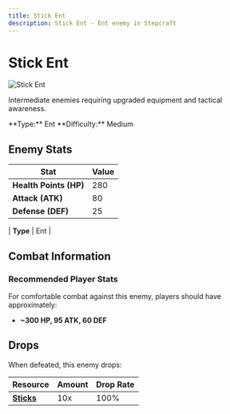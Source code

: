 ```yaml
---
title: Stick Ent
description: Stick Ent - Ent enemy in Stepcraft
---
```


# Stick Ent

<div className="flex items-start gap-6 mb-8">
  <div className="flex-shrink-0">
    <img src="/assets/enemies/stick_ent/ent.png" alt="Stick Ent" className="w-24 h-24 border rounded-lg" />
  </div>
  <div className="flex-1">
    <div className="space-y-2">
      <p className="text-lg text-muted-foreground">Intermediate enemies requiring upgraded equipment and tactical awareness.</p>
      <div className="flex flex-wrap gap-4 text-sm">
        <span className="px-2 py-1 bg-blue-100 dark:bg-blue-900 rounded-md">
          **Type:** Ent
        </span><span className="px-2 py-1 bg-red-100 dark:bg-red-900 rounded-md">
          **Difficulty:** Medium
        </span>
      </div>
    </div>
  </div>
</div>

## Enemy Stats

| Stat | Value |
|------|-------|
| **Health Points (HP)** | 280 |
| **Attack (ATK)** | 80 |
| **Defense (DEF)** | 25 |

| **Type** | Ent |

## Combat Information

### Recommended Player Stats
For comfortable combat against this enemy, players should have approximately:
- **~300 HP, 95 ATK, 60 DEF**

## Drops

When defeated, this enemy drops:

| Resource | Amount | Drop Rate |
|----------|--------|-----------|
| **[Sticks](/docs/resources/individual/sticks)** | 10x | 100% |
